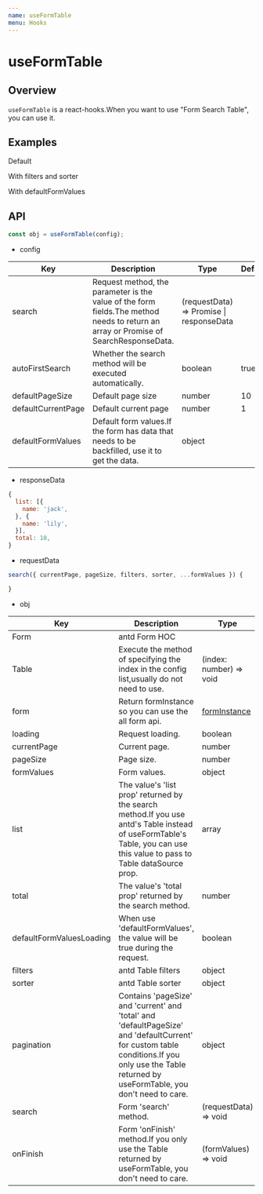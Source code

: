 ```yaml
---
name: useFormTable
menu: Hooks
---
```




# useFormTable


## Overview

`useFormTable` is a react-hooks.When you want to use "Form Search Table", you can use it.

## Examples

Default
<Example name="sunflower-antd-form-table/Example1" />

With filters and sorter
<Example name="sunflower-antd-form-table/Example3" />

With defaultFormValues
<Example name="sunflower-antd-form-table/Example2" />



## API

```jsx
const obj = useFormTable(config);
```

- config

<table>
  <thead>
    <tr>
      <th>Key</th>
      <th>Description</th>
      <th>Type</th>
      <th>Default</th>
    </tr>
  </thead>
  <tbody>
    <tr>
      <td>search</td>
      <td>Request method, the parameter is the value of the form fields.The method needs to return an array or Promise of SearchResponseData.</td>
      <td>(requestData) => Promise | responseData</td>
      <td></td>
    </tr>
    <tr>
      <td>autoFirstSearch</td>
      <td>Whether the search method will be executed automatically.</td>
      <td>boolean</td>
      <td>true</td>
    </tr>
    <tr>
      <td>defaultPageSize</td>
      <td>Default page size</td>
      <td>number</td>
      <td>10</td>
    </tr>
    <tr>
      <td>defaultCurrentPage</td>
      <td>Default current page</td>
      <td>number</td>
      <td>1</td>
    </tr>
    <tr>
      <td>defaultFormValues</td>
      <td>Default form values.If the form has data that needs to be backfilled, use it to get the data.</td>
      <td>object</td>
      <td dangerouslySetInnerHTML={{__html: '{}'}}></td>
    </tr>
  </tbody>
</table>

- responseData
```js
{
  list: [{
    name: 'jack',
  }, {
    name: 'lily',
  }],
  total: 10, 
}
```

- requestData
```js
search({ currentPage, pageSize, filters, sorter, ...formValues }) {

}
```




- obj

<table>
  <thead>
    <tr>
      <th>Key</th>
      <th>Description</th>
      <th>Type</th>
    </tr>
  </thead>
  <tbody>
    <tr>
      <td>Form</td>
      <td>antd Form HOC</td>
      <td></td>
    </tr>
    <tr>
      <td>Table</td>
      <td>Execute the method of specifying the index in the config list,usually do not need to use.</td>
      <td>(index: number) => void</td>
    </tr>
    <tr>
      <td>form</td>
      <td>Return formInstance so you can use the all form api.</td>
      <td><a href="https://github.com/react-component/field-form#useform" target="_blank">formInstance</a></td>
    </tr>
    <tr>
      <td>loading</td>
      <td>Request loading.</td>
      <td>boolean</td>
    </tr>
    <tr>
      <td>currentPage</td>
      <td>Current page.</td>
      <td>number</td>
    </tr>
    <tr>
      <td>pageSize</td>
      <td>Page size.</td>
      <td>number</td>
    </tr>
    <tr>
      <td>formValues</td>
      <td>Form values.</td>
      <td>object</td>
    </tr>
    <tr>
      <td>list</td>
      <td>The value's 'list prop' returned by the search method.If you use antd's Table instead of useFormTable's Table, you can use this value to pass to Table dataSource prop.</td>
      <td>array</td>
    </tr>
    <tr>
      <td>total</td>
      <td>The value's 'total prop' returned by the search method.</td>
      <td>number</td>
    </tr>
    <tr>
      <td>defaultFormValuesLoading</td>
      <td>When use 'defaultFormValues', the value will be true during the request.</td>
      <td>boolean</td>
    </tr>
    <tr>
      <td>filters</td>
      <td>antd Table filters</td>
      <td>object</td>
    </tr>
    <tr>
      <td>sorter</td>
      <td>antd Table sorter</td>
      <td>object</td>
    </tr>
    <tr>
      <td>pagination</td>
      <td>Contains 'pageSize' and 'current' and 'total' and 'defaultPageSize' and 'defaultCurrent' for custom table conditions.If you only use the Table returned by useFormTable, you don't need to care.</td>
      <td>object</td>
    </tr>
    <tr>
      <td>search</td>
      <td>Form 'search' method.</td>
      <td>(requestData) => void</td>
    </tr>
    <tr>
      <td>onFinish</td>
      <td>Form 'onFinish' method.If you only use the Table returned by useFormTable, you don't need to care.</td>
      <td>(formValues) => void</td>
    </tr>
  </tbody>
</table>
